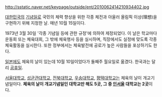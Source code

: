 http://sstatic.naver.net/keypage/outside/ent/2010062414210934402.jpg

[[대한민국]]의 [[기념일]]로 국민의 체력 향상을 위한 각종 체전과 아울러 올림픽 이상(理想)을 구현하기 위해 지정한 날. 매년 10월 15일이다.

1973년 3월 30일 '각종 기념일 등에 관한 규정'에 의하여 제정되었다. 이 날은 학교마다 운동회 또는 체육대회, 그 밖에 체육행사 등을 실시하며, 직장에서도 실정에 맞도록 각종 체육활동을 실시한다. 또한 정부에서는 체육발전에 공로가 높은 사람들을 포상하기도 한다.

[[일본]]에도 체육의 날이 있는데 10월 10일이었다가 둘째주 월요일로 옮겼다. 한국과는 달리 [[공휴일]].

[[서울대학교]], [[성균관대학교]], [[전북대학교]], [[우송대학교]], [[평택대학교]]는 체육의 날이 개교기념일이다. '''체육의 날이 개교기념일인 대학교만 해도 5곳, 그 중 [[인서울]] 대학교는 2곳'''이다.
